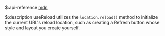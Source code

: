 $:api-reference
[mdn](https://developer.mozilla.org/en-US/docs/Web/API/Location/reload)

$:description
useReload utilizes the `location.reload()` method to initialize the current URL's reload location, such as creating a Refresh button whose style and layout you create yourself.